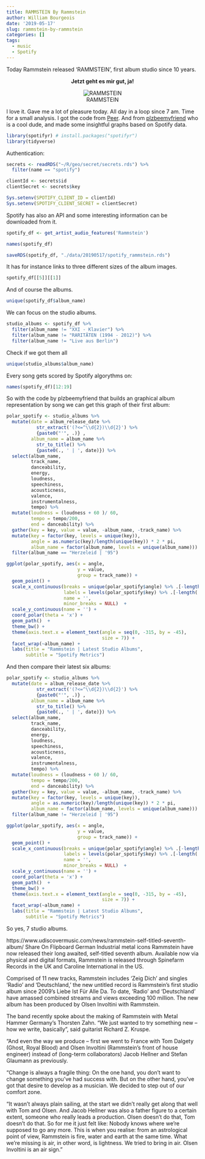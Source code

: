 ```yaml
---
title: RAMMSTEIN By Rammstein
author: William Bourgeois
date: '2019-05-17'
slug: rammstein-by-rammstein
categories: []
tags:
  - music
  - Spotify
---
```


Today Rammstein released 'RAMMSTEIN', first album studio since 10 years. 

<center>
**Jetzt geht es mir gut, ja!**
</center>



<center>
![RAMMSTEIN](/img/20190517/rammstein.jpg)

</center>

I love it. Gave me a lot of pleasure today. All day in a loop since 7 am. Time for a small analysis. I got the code from [Peer](https://peerchristensen.netlify.com/post/clustering-springsteen-albums-with-spotifyr/). And from [plzbeemyfriend](https://twitter.com/plzbeemyfriend/status/1028080281323036678) who is a cool dude, and made some insightful graphs based on Spotify data.  

```r
library(spotifyr) # install.packages("spotifyr")
library(tidyverse)
```

Authentication:

```r
secrets <- readRDS("~/R/geo/secret/secrets.rds") %>% 
  filter(name == "spotify")

clientId <- secrets$id
clientSecret <- secrets$key

Sys.setenv(SPOTIFY_CLIENT_ID = clientId)
Sys.setenv(SPOTIFY_CLIENT_SECRET = clientSecret)

```

Spotify has also an API and some interesting information can be downloaded from it.

```r
spotify_df <- get_artist_audio_features('Rammstein')

names(spotify_df)

```

```r
saveRDS(spotify_df, "./data/20190517/spotify_rammstein.rds")
```

It has for instance links to three different sizes of the album images.

```r
spotify_df[[5]][[1]]
```

And of course the albums.

```r
unique(spotify_df$album_name)
```

We can focus on the studio albums.

```r
studio_albums <- spotify_df %>% 
  filter(album_name != "XXI - Klavier") %>% 
  filter(album_name != "RARITÄTEN (1994 - 2012)") %>% 
  filter(album_name != "Live aus Berlin")
```

Check if we got them all

```r
unique(studio_albums$album_name)
```

Every song gets scored by Spotify algorythms on:

```r
names(spotify_df)[12:19]
```

So with the code by plzbeemyfriend that builds an graphical album representation by song we can get this graph of their first album:

```r
polar_spotify <- studio_albums %>%
  mutate(date = album_release_date %>% 
           str_extract('(?<=^\\d{2})\\d{2}') %>%
           {paste0("'", .)} ,
         album_name = album_name %>%
           str_to_title() %>%
           {paste0(., ' | ', date)}) %>%
  select(album_name,
         track_name,
         danceability,
         energy,
         loudness,
         speechiness,
         acousticness,
         valence,
         instrumentalness,
         tempo) %>%
  mutate(loudness = (loudness + 60 )/ 60,
         tempo = tempo/200,
         end = danceability) %>%
  gather(key = key, value = value, -album_name, -track_name) %>%
  mutate(key = factor(key, levels = unique(key)),
         angle = as.numeric(key)/length(unique(key)) * 2 * pi,
         album_name = factor(album_name, levels = unique(album_name))) %>% 
  filter(album_name == "Herzeleid | '95")

ggplot(polar_spotify, aes(x = angle, 
                          y = value, 
                          group = track_name)) +
  geom_point() +
  scale_x_continuous(breaks = unique(polar_spotify$angle) %>% .[-length(.)],
                     labels = levels(polar_spotify$key) %>% .[-length(.)],
                     name = '',
                     minor_breaks = NULL)  +
  scale_y_continuous(name = '') +
  coord_polar(theta = 'x') +
  geom_path()  + 
  theme_bw() + 
  theme(axis.text.x = element_text(angle = seq(0, -315, by = -45),
                                   size = 7)) +
  facet_wrap(~album_name) + 
  labs(title = "Rammstein | Latest Studio Albums",
       subtitle = "Spotify Metrics")
```

And then compare their latest six albums:

```r
polar_spotify <- studio_albums %>%
  mutate(date = album_release_date %>% 
           str_extract('(?<=^\\d{2})\\d{2}') %>%
           {paste0("'", .)} ,
         album_name = album_name %>%
           str_to_title() %>%
           {paste0(., ' | ', date)}) %>%
  select(album_name,
         track_name,
         danceability,
         energy,
         loudness,
         speechiness,
         acousticness,
         valence,
         instrumentalness,
         tempo) %>%
  mutate(loudness = (loudness + 60 )/ 60,
         tempo = tempo/200,
         end = danceability) %>%
  gather(key = key, value = value, -album_name, -track_name) %>%
  mutate(key = factor(key, levels = unique(key)),
         angle = as.numeric(key)/length(unique(key)) * 2 * pi,
         album_name = factor(album_name, levels = unique(album_name))) %>% 
  filter(album_name != "Herzeleid | '95")

ggplot(polar_spotify, aes(x = angle, 
                          y = value, 
                          group = track_name)) +
  geom_point() +
  scale_x_continuous(breaks = unique(polar_spotify$angle) %>% .[-length(.)],
                     labels = levels(polar_spotify$key) %>% .[-length(.)],
                     name = '',
                     minor_breaks = NULL)  +
  scale_y_continuous(name = '') +
  coord_polar(theta = 'x') +
  geom_path()  + 
  theme_bw() + 
  theme(axis.text.x = element_text(angle = seq(0, -315, by = -45),
                                   size = 7)) +
  facet_wrap(~album_name) + 
  labs(title = "Rammstein | Latest Studio Albums",
       subtitle = "Spotify Metrics")

```





















So yes, 7 studio albums.

https://www.udiscovermusic.com/news/rammstein-self-titled-seventh-album/
 Share On Flipboard
German Industrial metal icons Rammstein have now released their long awaited, self-titled seventh album.  Available now via physical and digital formats, Rammstein is released through Spinefarm Records in the UK and Caroline International in the US.

Comprised of 11 new tracks, Rammstein includes ‘Zeig Dich’ and singles ‘Radio’ and ‘Deutschland,’ the new untitled record is Rammstein’s first studio album since 2009’s Liebe Ist Für Alle Da. To date, ‘Radio’ and ‘Deutschland’ have amassed combined streams and views exceeding 100 million. The new album has been produced by Olsen Involtini with Rammstein.

The band recently spoke about the making of Rammstein with Metal Hammer Germany’s Thorsten Zahn. “We just wanted to try something new – how we write, basically”, said guitarist Richard Z. Kruspe.

“And even the way we produce – first we went to France with Tom Dalgety (Ghost, Royal Blood) and Olsen Involtini (Rammstein’s front of house engineer) instead of (long-term collaborators) Jacob Hellner and Stefan Glaumann as previously.


“Change is always a fragile thing: On the one hand, you don’t want to change something you’ve had success with. But on the other hand, you’ve got that desire to develop as a musician. We decided to step out of our comfort zone.

“It wasn’t always plain sailing, at the start we didn’t really get along that well with Tom and Olsen. And Jacob Hellner was also a father figure to a certain extent, someone who really leads a production. Olsen doesn’t do that, Tom doesn’t do that. So for me it just felt like: Nobody knows where we’re supposed to go any more. This is when you realise: from an astrological point of view, Rammstein is fire, water and earth at the same time. What we’re missing is air, in other word, is lightness. We tried to bring in air. Olsen Involtini is an air sign.”


